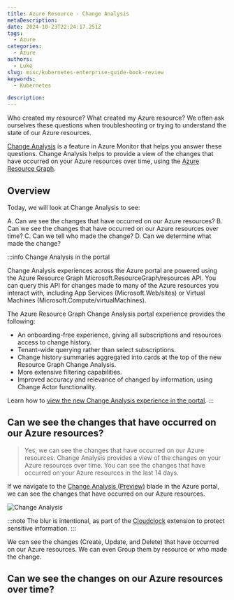```yaml
---
title: Azure Resource - Change Analysis
metaDescription: 
date: 2024-10-23T22:24:17.251Z
tags:
  - Azure
categories:
  - Azure
authors:
  - Luke
slug: misc/kubernetes-enterprise-guide-book-review
keywords:
  - Kubernetes

description: 
---
```


Who created my resource? What created my Azure resource? We often ask ourselves these questions when troubleshooting or trying to understand the state of our Azure resources.

[Change Analysis](https://learn.microsoft.com/azure/azure-monitor/change/change-analysis?WT.mc_id=AZ-MVP-5004796) is a feature in Azure Monitor that helps you answer these questions. Change Analysis helps to provide a view of the changes that have occurred on your Azure resources over time, using the [Azure Resource Graph](https://learn.microsoft.com/azure/governance/resource-graph/overview?WT.mc_id=AZ-MVP-5004796).

## Overview

Today, we will look at Change Analysis to see:

A. Can we see the changes that have occurred on our Azure resources?
B. Can we see the changes that have occurred on our Azure resources over time?
C. Can we tell who made the change?
D. Can we determine what made the change?

:::info
Change Analysis in the portal

Change Analysis experiences across the Azure portal are powered using the Azure Resource Graph Microsoft.ResourceGraph/resources API. You can query this API for changes made to many of the Azure resources you interact with, including App Services (Microsoft.Web/sites) or Virtual Machines (Microsoft.Compute/virtualMachines).

The Azure Resource Graph Change Analysis portal experience provides the following:

* An onboarding-free experience, giving all subscriptions and resources access to change history.
* Tenant-wide querying rather than select subscriptions.
* Change history summaries aggregated into cards at the top of the new Resource Graph Change Analysis.
* More extensive filtering capabilities.
* Improved accuracy and relevance of changed by information, using Change Actor functionality.

Learn how to [view the new Change Analysis experience in the portal](https://learn.microsoft.com/en-us/azure/governance/resource-graph/changes/view-resource-changes?WT.mc_id=AZ-MVP-5004796).
:::

## Can we see the changes that have occurred on our Azure resources?

> Yes, we can see the changes that have occurred on our Azure resources. Change Analysis provides a view of the changes on your Azure resources over time. You can see the changes that have occurred on your Azure resources in the last 14 days.

If we navigate to the [Change Analysis (Preview)](https://portal.azure.com/#view/Microsoft_Azure_OneInventory/ResourceChangesOverview.ReactView) blade in the Azure portal, we can see the changes that have occurred on our Azure resources.

![Change Analysis](images/AzurePortal_ChangeAnalysis.gif)

:::note
The blur is intentional, as part of the [Cloudclock](https://luke.geek.nz/azure/cloudcloak/) extension to protect sensitive information.
:::

We can see the changes (Create, Update, and Delete) that have occurred on our Azure resources. We can even Group them by resource or who made the change.

## Can we see the changes on our Azure resources over time?
